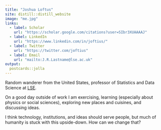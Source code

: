 ```yaml
---
title: "Joshua Loftus"
site: distill::distill_website
image: "me.jpg"
links:
  - label: Scholar
    url: "https://scholar.google.com/citations?user=SIbr3XUAAAAJ"
  - label: LinkedIn
    url: "https://www.linkedin.com/in/joftius/"
  - label: Twitter
    url: "https://twitter.com/joftius"
  - label: Email
    url: "mailto:J.R.Lastname@lse.ac.uk"
output:
  postcards::jolla
---
```

 
Random wanderer from the United States, professor of Statistics and Data Science at [LSE](https://www.lse.ac.uk/Statistics/People/Dr-Joshua-Loftus).

On a good day outside of work I am exercising, learning (especially about physics or social sciences), exploring new places and cuisines, and discussing ideas.

I think technology, institutions, and ideas should serve people, but much of humanity is stuck with this upside-down. How can we change that?